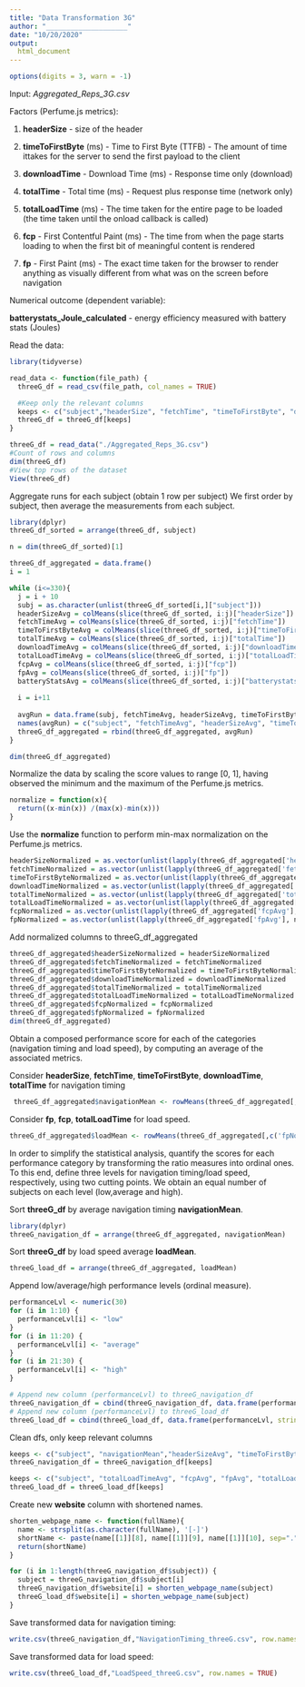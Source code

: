 ```yaml
---
title: "Data Transformation 3G"
author: "____________________"
date: "10/20/2020"
output:
  html_document
---
```



```r
options(digits = 3, warn = -1)
```

Input: _Aggregated_Reps_3G.csv_

Factors (Perfume.js metrics):

1. __headerSize__ - size of the header

2. __timeToFirstByte__ (ms) -  Time to First Byte (TTFB) - The amount of time ittakes for the server to send the first payload to the client

3. __downloadTime__ - Download Time (ms) - Response time only (download)

4. __totalTime__ - Total time (ms) - Request plus response time (network only)

5. __totalLoadTime__ (ms) - The time taken for the entire page to be loaded (the time taken until the onload callback is called)

6.  __fcp__ - First Contentful Paint (ms) - The time from when the page starts loading to when the first bit of meaningful content is rendered

7. __fp__ - First Paint (ms) - The exact time taken for the browser to render anything as visually different from what was on the screen before navigation

Numerical outcome (dependent variable):

__batterystats_Joule_calculated__ - energy efficiency measured with battery stats (Joules)

Read the data:
```r
library(tidyverse)

read_data <- function(file_path) {
  threeG_df = read_csv(file_path, col_names = TRUE)

  #Keep only the relevant columns
  keeps <- c("subject","headerSize", "fetchTime", "timeToFirstByte", "downloadTime", "totalTime", "totalLoadTime", "fcp", "fp", "batterystats_Joule_calculated")
  threeG_df = threeG_df[keeps]
}

threeG_df = read_data("./Aggregated_Reps_3G.csv")
#Count of rows and columns
dim(threeG_df)
#View top rows of the dataset
View(threeG_df)
```

Aggregate runs for each subject (obtain 1 row per subject)
We first order by subject, then average the measurements from each subject.

```r
library(dplyr)
threeG_df_sorted = arrange(threeG_df, subject)

n = dim(threeG_df_sorted)[1]

threeG_df_aggregated = data.frame()
i = 1

while (i<=330){
  j = i + 10
  subj = as.character(unlist(threeG_df_sorted[i,]["subject"]))
  headerSizeAvg = colMeans(slice(threeG_df_sorted, i:j)["headerSize"])
  fetchTimeAvg = colMeans(slice(threeG_df_sorted, i:j)["fetchTime"])
  timeToFirstByteAvg = colMeans(slice(threeG_df_sorted, i:j)["timeToFirstByte"])
  totalTimeAvg = colMeans(slice(threeG_df_sorted, i:j)["totalTime"])
  downloadTimeAvg = colMeans(slice(threeG_df_sorted, i:j)["downloadTime"])
  totalLoadTimeAvg = colMeans(slice(threeG_df_sorted, i:j)["totalLoadTime"])
  fcpAvg = colMeans(slice(threeG_df_sorted, i:j)["fcp"])
  fpAvg = colMeans(slice(threeG_df_sorted, i:j)["fp"])
  batteryStatsAvg = colMeans(slice(threeG_df_sorted, i:j)["batterystats_Joule_calculated"])
  
  i = i+11
  
  avgRun = data.frame(subj, fetchTimeAvg, headerSizeAvg, timeToFirstByteAvg, totalTimeAvg, downloadTimeAvg, totalLoadTimeAvg, fcpAvg, fpAvg, batteryStatsAvg)
  names(avgRun) = c("subject", "fetchTimeAvg", "headerSizeAvg", "timeToFirstByteAvg", "totalTimeAvg", "downloadTimeAvg", "totalLoadTimeAvg", "fcpAvg", "fpAvg", "batteryStatsAvg")  
  threeG_df_aggregated = rbind(threeG_df_aggregated, avgRun)
}

dim(threeG_df_aggregated)
```


Normalize the data by scaling the score values to range [0, 1], having observed the minimum and the maximum of the Perfume.js metrics.

```r
normalize = function(x){
  return((x-min(x)) /(max(x)-min(x)))
}
```

Use the __normalize__ function to perform min-max normalization on the Perfume.js metrics.

```r
headerSizeNormalized = as.vector(unlist(lapply(threeG_df_aggregated['headerSizeAvg'], normalize)))
fetchTimeNormalized = as.vector(unlist(lapply(threeG_df_aggregated['fetchTimeAvg'], normalize)))
timeToFirstByteNormalized = as.vector(unlist(lapply(threeG_df_aggregated['timeToFirstByteAvg'], normalize)))
downloadTimeNormalized = as.vector(unlist(lapply(threeG_df_aggregated['downloadTimeAvg'], normalize)))
totalTimeNormalized = as.vector(unlist(lapply(threeG_df_aggregated['totalTimeAvg'], normalize)))
totalLoadTimeNormalized = as.vector(unlist(lapply(threeG_df_aggregated['totalLoadTimeAvg'], normalize)))
fcpNormalized = as.vector(unlist(lapply(threeG_df_aggregated['fcpAvg'], normalize)))
fpNormalized = as.vector(unlist(lapply(threeG_df_aggregated['fpAvg'], normalize)))
```

Add normalized columns to threeG_df_aggregated
```r
threeG_df_aggregated$headerSizeNormalized = headerSizeNormalized
threeG_df_aggregated$fetchTimeNormalized = fetchTimeNormalized
threeG_df_aggregated$timeToFirstByteNormalized = timeToFirstByteNormalized
threeG_df_aggregated$downloadTimeNormalized = downloadTimeNormalized
threeG_df_aggregated$totalTimeNormalized = totalTimeNormalized
threeG_df_aggregated$totalLoadTimeNormalized = totalLoadTimeNormalized
threeG_df_aggregated$fcpNormalized = fcpNormalized
threeG_df_aggregated$fpNormalized = fpNormalized
dim(threeG_df_aggregated)
```

Obtain a composed performance score for each of the categories (navigation timing and load speed), by computing an average of the associated metrics.

Consider __headerSize__, __fetchTime__, __timeToFirstByte__, __downloadTime__, __totalTime__ for navigation timing
```r
 threeG_df_aggregated$navigationMean <- rowMeans(threeG_df_aggregated[,c('headerSizeNormalized', 'fetchTimeNormalized', 'timeToFirstByteNormalized', 'downloadTimeNormalized', 'totalTimeNormalized')], na.rm=TRUE)
```

Consider __fp__, __fcp__, __totalLoadTime__ for load speed.
```r
threeG_df_aggregated$loadMean <- rowMeans(threeG_df_aggregated[,c('fpNormalized', 'fcpNormalized', 'totalLoadTimeNormalized')], na.rm=TRUE)
```


In order to simplify the statistical analysis, quantify the scores for each performance category by transforming the ratio measures into ordinal ones. To this end, define three levels for navigation timing/load speed, respectively, using two cutting points. We obtain an equal number of subjects on each level (low,average and high).

Sort __threeG_df__ by average navigation timing __navigationMean__.

```r
library(dplyr)
threeG_navigation_df = arrange(threeG_df_aggregated, navigationMean)
```

Sort __threeG_df__ by load speed average __loadMean__.

```r
threeG_load_df = arrange(threeG_df_aggregated, loadMean)
```

Append low/average/high performance levels (ordinal measure).

```r
performanceLvl <- numeric(30)
for (i in 1:10) {
  performanceLvl[i] <- "low"
}
for (i in 11:20) {
  performanceLvl[i] <- "average"
}
for (i in 21:30) {
  performanceLvl[i] <- "high"
}

# Append new column (performanceLvl) to threeG_navigation_df
threeG_navigation_df = cbind(threeG_navigation_df, data.frame(performanceLvl, stringsAsFactors=FALSE))
# Append new column (performanceLvl) to threeG_load_df
threeG_load_df = cbind(threeG_load_df, data.frame(performanceLvl, stringsAsFactors=FALSE))
```

Clean dfs, only keep relevant columns
```r
keeps <- c("subject", "navigationMean","headerSizeAvg", "timeToFirstByteAvg", "fetchTimeAvg", "downloadTimeAvg", "totalTimeAvg", "navigationMean","headerSizeNormalized", "timeToFirstByteNormalized", "fetchTimeNormalized", "downloadTimeNormalized", "totalTimeNormalized", "batteryStatsAvg", "performanceLvl")
threeG_navigation_df = threeG_navigation_df[keeps]

keeps <- c("subject", "totalLoadTimeAvg", "fcpAvg", "fpAvg", "totalLoadTimeNormalized", "fcpNormalized", "fpNormalized", "loadMean", "batteryStatsAvg", "performanceLvl")
threeG_load_df = threeG_load_df[keeps]
```

Create new __website__ column with shortened names.
```r
shorten_webpage_name <- function(fullName){
  name <- strsplit(as.character(fullName), '[-]')
  shortName <- paste(name[[1]][8], name[[1]][9], name[[1]][10], sep=".")
  return(shortName)
}

for (i in 1:length(threeG_navigation_df$subject)) {
  subject = threeG_navigation_df$subject[i]
  threeG_navigation_df$website[i] = shorten_webpage_name(subject)
  threeG_load_df$website[i] = shorten_webpage_name(subject)
}
```

Save transformed data for navigation timing:
```r
write.csv(threeG_navigation_df,"NavigationTiming_threeG.csv", row.names = TRUE)
```

Save transformed data for load speed:
```r
write.csv(threeG_load_df,"LoadSpeed_threeG.csv", row.names = TRUE)
```



